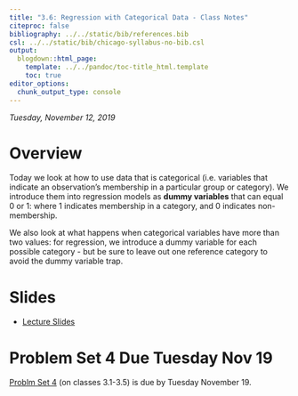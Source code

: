 ```yaml
---
title: "3.6: Regression with Categorical Data - Class Notes"
citeproc: false
bibliography: ../../static/bib/references.bib
csl: ../../static/bib/chicago-syllabus-no-bib.csl
output:
  blogdown::html_page:
    template: ../../pandoc/toc-title_html.template
    toc: true
editor_options: 
  chunk_output_type: console
---
```


*Tuesday, November 12, 2019*

# Overview

Today we look at how to use data that is categorical (i.e. variables that indicate an observation's membership in a particular group or category). We introduce them into regression models as **dummy variables** that can equal 0 or 1: where 1 indicates membership in a category, and 0 indicates non-membership.

We also look at what happens when categorical variables have more than two values: for regression, we introduce a dummy variable for each possible category - but be sure to leave out one reference category to avoid the dummy variable trap.

# Slides

- [<i class="fas fa-external-link-square-alt"></i> Lecture Slides](/slides/18-slides.html)

# Problem Set 4 Due Tuesday Nov 19

[Problm Set 4](/assignment/04-problem-set) (on classes 3.1-3.5) is due by Tuesday November 19.
